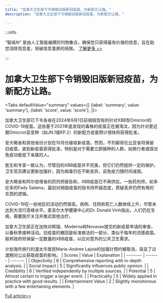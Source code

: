 ```yaml
---
title: "加拿大卫生部下令销毁旧版新冠疫苗，为新配方让路。"
description: "加拿大卫生部下令销毁旧版新冠疫苗，为新配方让路。"

---
```



:::info

“智闻AI“ 是由人工智能编撰的刊物集合，确保您只获得最有价值的信息，旨在助您消除信息差，突破信息茧房的局限。  [了解更多 >>](/)

:::

# 加拿大卫生部下令销毁旧版新冠疫苗，为新配方让路。


<Tabs
	defaultValue="summary"
	values={[
	{label: 'summary', value: 'summary'},
	{label: 'score', value: 'score'},
]}>
<TabItem value="summary">


加拿大卫生部已下令各省在2024年9月1日前销毁现有的针对XBB型Omicron的COVID-19疫苗。这些基于2021年底发现的毒株的疫苗正在被淘汰，因为针对更近期Omicron亚变种（如JN.1或KP.2）的新配方疫苗预计很快将获得批准。

安大略省和其他省份计划在10月份接收新疫苗。然而，不列颠哥伦比亚省将保留旧疫苗，直到新疫苗获得批准，特别是对于需要立即接种的人群，如旅行者或探访免疫功能低下亲属的人。

医生和专家一致认为，尽管旧的XBB疫苗并不完美，但它们仍然提供一定的保护。卫生官员建议更新加强针，因为病毒仍在不断变异，且免疫力随时间减弱。

安大略省和阿尔伯塔省的药剂师报告称，XBB疫苗已不再供应。一些药剂师，如多伦多的Fady Salama，最初对销毁疫苗的指令持怀疑态度，质疑丢弃仍然有用的东西的逻辑。

COVID-19在一些地区的活动仍然很高，病例、住院和死亡人数继续上升，尽管未达到大流行高峰水平。麦吉尔大学健康中心的Dr. Donald Vinh指出，人们仍在生病，需要医疗关注并推迟其他治疗。

加拿大卫生部正在加快对辉瑞、Moderna和Novavax提交的新疫苗申请的审查，以备秋季接种活动。旧疫苗的撤回是标准做法的一部分，类似于每年的流感疫苗。联邦政府将保留一定数量的XBB疫苗，以应对意外的公共卫生需求。

计划海外旅行的渥太华居民Marie-Andree Lajoie的加强针预约被取消，突显了过渡期对公众获取疫苗的影响。
</TabItem>
<TabItem value="score">
	| Scores     | Value   | Explanation |
	| -------- | ------- | ------- |
	| Objectivity  | 6    | Comprehensive reporting with in-depth analysis.    |
	| Social Impact | 5     | Significantly influences public opinion.    |
	| Credibility    | 6    | Verified independently by multiple sources.    |
	| Potential    | 5    | Almost certain to trigger a larger event.    |
	| Practicality    | 5    | Widely applied in practice with good results.    |
	| Entertainment Value    | 2    | Slightly monotonous with a few entertaining elements.    |
</TabItem>
</Tabs>

[Full article>>](https://ici.radio-canada.ca/rci/en/news/2102065/provinces-told-to-destroy-existing-covid-19-vaccines-ahead-of-arrival-of-updated-shots)
